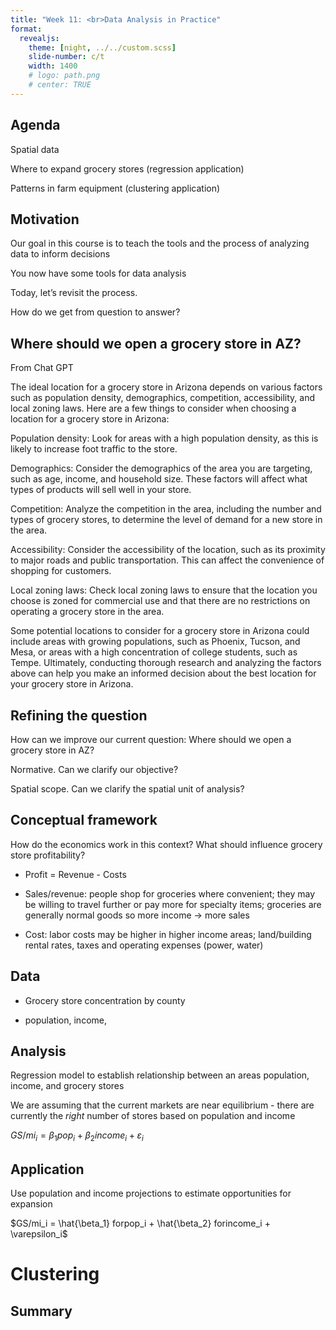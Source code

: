 ```yaml
---
title: "Week 11: <br>Data Analysis in Practice"
format: 
  revealjs:
    theme: [night, ../../custom.scss]
    slide-number: c/t
    width: 1400
    # logo: path.png
    # center: TRUE
---
```


## Agenda 

Spatial data

Where to expand grocery stores (regression application)

Patterns in farm equipment (clustering application)

<!-- image -->
<!-- ![](includes/ggpairs.png) -->

<!-- example of big text fit to slide width -->

<!-- ::: {.r-fit-text} -->
<!-- Big Text -->
<!-- ::: -->

<!-- :::: {.columns style="text-align: center"} -->
<!-- ::: {.column width="40%"} -->
<!-- ::: -->
<!-- ::: {.column width="60%"} -->
<!-- ::: -->
<!-- :::: -->

## Motivation

Our goal in this course is to teach the tools and the process of analyzing data to inform decisions

You now have some tools for data analysis

Today, let's revisit the process.

How do we get from question to answer?

## Where should we open a grocery store in AZ? {.scrollable}

From Chat GPT

The ideal location for a grocery store in Arizona depends on various factors such as population density, demographics, competition, accessibility, and local zoning laws. Here are a few things to consider when choosing a location for a grocery store in Arizona:

Population density: Look for areas with a high population density, as this is likely to increase foot traffic to the store.

Demographics: Consider the demographics of the area you are targeting, such as age, income, and household size. These factors will affect what types of products will sell well in your store.

Competition: Analyze the competition in the area, including the number and types of grocery stores, to determine the level of demand for a new store in the area.

Accessibility: Consider the accessibility of the location, such as its proximity to major roads and public transportation. This can affect the convenience of shopping for customers.

Local zoning laws: Check local zoning laws to ensure that the location you choose is zoned for commercial use and that there are no restrictions on operating a grocery store in the area.

Some potential locations to consider for a grocery store in Arizona could include areas with growing populations, such as Phoenix, Tucson, and Mesa, or areas with a high concentration of college students, such as Tempe. Ultimately, conducting thorough research and analyzing the factors above can help you make an informed decision about the best location for your grocery store in Arizona.

## Refining the question

How can we improve our current question: Where should we open a grocery store in AZ?

Normative. Can we clarify our objective?
<!-- Where would opening a grocery store in AZ generate the most profit in 30 years? -->

Spatial scope. Can we clarify the spatial unit of analysis?
<!-- In which county would opening a grocery store in AZ generate the most profit in 30 years? -->


## Conceptual framework 

:::{.incremental}

How do the economics work in this context?  What should influence grocery store profitability?

- Profit = Revenue - Costs

- Sales/revenue: people shop for groceries where convenient; they may be willing to travel further or pay more for specialty items; groceries are generally normal goods so more income -> more sales

- Cost: labor costs may be higher in higher income areas; land/building rental rates, taxes and operating expenses (power, water)

:::

## Data

- Grocery store concentration by county

- population, income, 


## Analysis

Regression model to establish relationship between an areas population, income, and grocery stores

We are assuming that the current markets are near equilibrium - there are currently the *right* number of stores based on population and income

$GS/mi_i = \beta_1 pop_i + \beta_2 income_i + \varepsilon_i$

## Application

Use population and income projections to estimate opportunities for expansion

$GS/mi_i = \hat{\beta_1} forpop_i + \hat{\beta_2} forincome_i + \varepsilon_i$

# Clustering

## Summary







